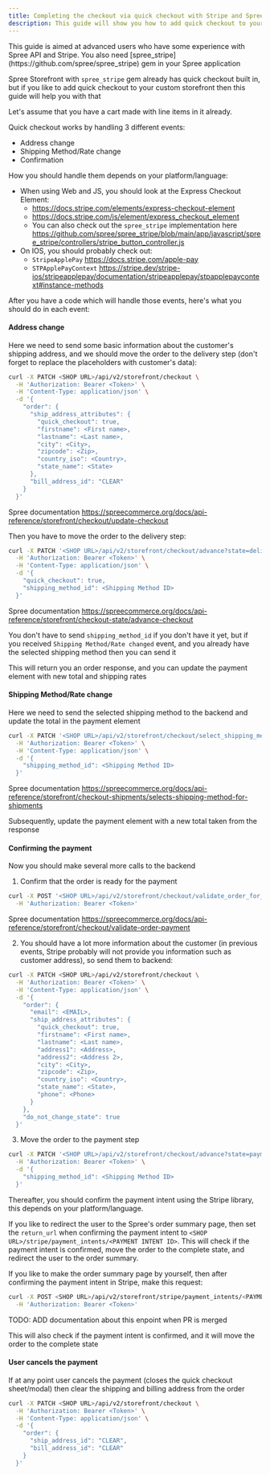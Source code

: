 ```yaml
---
title: Completing the checkout via quick checkout with Stripe and Spree API
description: This guide will show you how to add quick checkout to your custom storefront using Stripe and Spreee API
---
```


<Warning>
  This guide is aimed at advanced users who have some experience with Spree API and Stripe.
  You also need [spree_stripe](https://github.com/spree/spree_stripe) gem in your Spree application
</Warning>

Spree Storefront with `spree_stripe` gem already has quick checkout built in, but if you like to add quick checkout to your custom storefront then this guide will help you with that

Let's assume that you have a cart made with line items in it already.

Quick checkout works by handling 3 different events:
- Address change
- Shipping Method/Rate change
- Confirmation

How you should handle them depends on your platform/language:
- When using Web and JS, you should look at the Express Checkout Element:
  - https://docs.stripe.com/elements/express-checkout-element
  - https://docs.stripe.com/js/element/express_checkout_element
  - You can also check out the `spree_stripe` implementation here https://github.com/spree/spree_stripe/blob/main/app/javascript/spree_stripe/controllers/stripe_button_controller.js
- On IOS, you should probably check out:
  - `StripeApplePay` https://docs.stripe.com/apple-pay
  - `STPApplePayContext` https://stripe.dev/stripe-ios/stripeapplepay/documentation/stripeapplepay/stpapplepaycontext#instance-methods

After you have a code which will handle those events, here's what you should do in each event:

#### Address change
Here we need to send some basic information about the customer's shipping address, and we should move the order to the delivery step (don't forget to replace the placeholders with customer's data):

```sh
curl -X PATCH <SHOP URL>/api/v2/storefront/checkout \
  -H 'Authorization: Bearer <Token>' \
  -H 'Content-Type: application/json' \
  -d '{
    "order": {
      "ship_address_attributes": {
        "quick_checkout": true,
        "firstname": <First name>,
        "lastname": <Last name>,
        "city": <City>,
        "zipcode": <Zip>,
        "country_iso": <Country>,
        "state_name": <State>
      },
      "bill_address_id": "CLEAR"
    }
  }'
```
Spree documentation https://spreecommerce.org/docs/api-reference/storefront/checkout/update-checkout

Then you have to move the order to the delivery step:
```sh
curl -X PATCH '<SHOP URL>/api/v2/storefront/checkout/advance?state=delivery&include=shipments.shipping_rates' \
  -H 'Authorization: Bearer <Token>' \
  -H 'Content-Type: application/json' \
  -d '{
    "quick_checkout": true,
    "shipping_method_id": <Shipping Method ID>
  }'
```
Spree documentation https://spreecommerce.org/docs/api-reference/storefront/checkout-state/advance-checkout

You don't have to send `shipping_method_id` if you don't have it yet, but if you received `Shipping Method/Rate changed` event, and you already have the selected shipping method then you can send it

This will return you an order response, and you can update the payment element with new total and shipping rates

#### Shipping Method/Rate change

Here we need to send the selected shipping method to the backend and update the total in the payment element
```sh
curl -X PATCH '<SHOP URL>/api/v2/storefront/checkout/select_shipping_method' \
  -H 'Authorization: Bearer <Token>' \
  -H 'Content-Type: application/json' \
  -d '{
    "shipping_method_id": <Shipping Method ID>
  }'
```
Spree documentation https://spreecommerce.org/docs/api-reference/storefront/checkout-shipments/selects-shipping-method-for-shipments

Subsequently, update the payment element with a new total taken from the response

#### Confirming the payment

Now you should make several more calls to the backend

1. Confirm that the order is ready for the payment
```sh
curl -X POST '<SHOP URL>/api/v2/storefront/checkout/validate_order_for_payment?skip_state=true' \
  -H 'Authorization: Bearer <Token>'
```
Spree documentation https://spreecommerce.org/docs/api-reference/storefront/checkout/validate-order-payment

2. You should have a lot more information about the customer (in previous events, Stripe probably will not provide you information such as customer address), so send them to backend:
```sh
curl -X PATCH <SHOP URL>/api/v2/storefront/checkout \
  -H 'Authorization: Bearer <Token>' \
  -H 'Content-Type: application/json' \
  -d '{
    "order": {
      "email": <EMAIL>,
      "ship_address_attributes": {
        "quick_checkout": true,
        "firstname": <First name>,
        "lastname": <Last name>,
        "address1": <Address>,
        "address2": <Address 2>,
        "city": <City>,
        "zipcode": <Zip>,
        "country_iso": <Country>,
        "state_name": <State>,
        "phone": <Phone>
      }
    },
    "do_not_change_state": true
  }'
```

3. Move the order to the payment step
```sh
curl -X PATCH '<SHOP URL>/api/v2/storefront/checkout/advance?state=payment' \
  -H 'Authorization: Bearer <Token>' \
  -d '{
    "shipping_method_id": <Shipping Method ID>
  }'
```

Thereafter, you should confirm the payment intent using the Stripe library, this depends on your platform/language.

If you like to redirect the user to the Spree's order summary page, then set the `return_url` when confirming the payment intent to `<SHOP URL>/stripe/payment_intents/<PAYMENT INTENT ID>`. This will check if the payment intent is confirmed, move the order to the complete state, and redirect the user to the order summary.

If you like to make the order summary page by yourself, then after confirming the payment intent in Stripe, make this request:

```sh
curl -X POST <SHOP URL>/api/v2/storefront/stripe/payment_intents/<PAYMENT INTENT ID>/confirm \
  -H 'Authorization: Bearer <Token>'
```
TODO: ADD documentation about this enpoint when PR is merged

This will also check if the payment intent is confirmed, and it will move the order to the complete state

#### User cancels the payment

If at any point user cancels the payment (closes the quick checkout sheet/modal) then clear the shipping and billing address from the order

```sh
curl -X PATCH <SHOP URL>/api/v2/storefront/checkout \
  -H 'Authorization: Bearer <Token>' \
  -H 'Content-Type: application/json' \
  -d '{
    "order": {
      "ship_address_id": "CLEAR",
      "bill_address_id": "CLEAR"
    }
  }'
```
